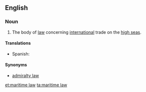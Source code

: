 ==English==

===Noun===
{{en-noun|-}}

#The body of [[law]] concerning [[international]] trade on the [[high seas]].

====Translations====
{{trans-top|body of law concerning international trade}}
*Spanish: {{t-|es|derecho marítimo|m}}
{{trans-mid}}
{{trans-bottom}}

====Synonyms====
*[[admiralty law]]

[[et:maritime law]]
[[ta:maritime law]]